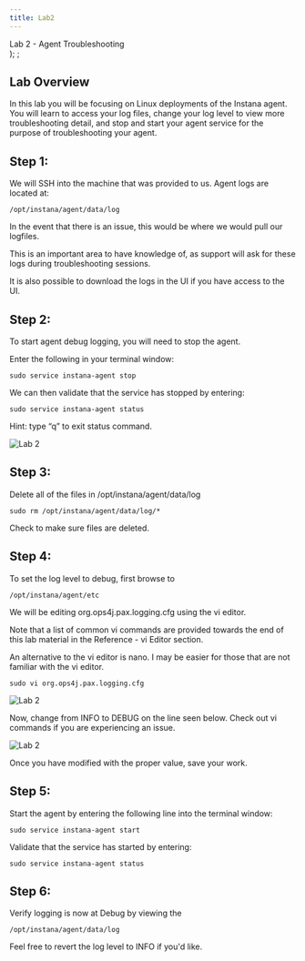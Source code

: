 ```yaml
---
title: Lab2
---
```

  <span>
    Lab 2 - Agent Troubleshooting <br />
  </span>
);
;

## Lab Overview

In this lab you will be focusing on Linux deployments of the Instana agent. You will learn to access your log files, change your log level to view more troubleshooting detail, and stop and start your agent service for the purpose of troubleshooting your agent. 

## Step 1:

We will SSH into the machine that was provided to us. Agent logs are located at:

```
/opt/instana/agent/data/log
```

In the event that there is an issue, this would be where we would pull our logfiles. 

This is an important area to have knowledge of, as support will ask for these logs during troubleshooting sessions. 

It is also possible to download the logs in the UI if you have access to the UI.

## Step 2: 

To start agent debug logging, you will need to stop the agent.

Enter the following in your terminal window:

```
sudo service instana-agent stop
```

We can then validate that the service has stopped by entering:

```
sudo service instana-agent status
```

Hint: type “q” to exit status command.

![Lab 2](images/2.3.png)


## Step 3:

Delete all of the files in /opt/instana/agent/data/log

```
sudo rm /opt/instana/agent/data/log/*
```

Check to make sure files are deleted.

## Step 4:

To set the log level to debug, first browse to 

```
/opt/instana/agent/etc
```

We will be editing org.ops4j.pax.logging.cfg using the vi editor.

Note that a list of common vi commands are provided towards the end of this lab material in the Reference - vi Editor section. 

An alternative to the vi editor is nano. I may be easier for those that are not familiar with the vi editor.

```
sudo vi org.ops4j.pax.logging.cfg
```

![Lab 2](images/lab2.2.png)

Now, change from INFO to DEBUG on the line seen below.
Check out vi commands if you are experiencing an issue.

![Lab 2](images/lab2.3.png)

Once you have modified with the proper value, save your work.

## Step 5:

Start the agent by entering the following line into the terminal window:

```
sudo service instana-agent start
```

Validate that the service has started by entering:

```
sudo service instana-agent status
```

## Step 6:

Verify logging is now at Debug by viewing the

```
/opt/instana/agent/data/log
```

Feel free to revert the log level to INFO if you'd like.







